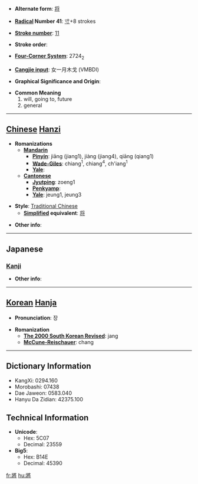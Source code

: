 * '''Alternate form''': [[将]]

* '''[[Wiktionary:Chinese radical index| Radical]] Number 41''': [[Wiktionary:Chinese radical index 寸|寸]]+8 strokes

* '''[[Wiktionary:Chinese total strokes index|Stroke number]]''': [[Wiktionary:Chinese total strokes index 11|11]]

* '''Stroke order''': 

* '''[[Wiktionary:Chinese four corner index|Four-Corner System]]''': 2724<sub>2</sub>

* '''[[Wiktionary:Chinese Cangjie index|Cangjie input]]''': 女一月木戈 (VMBDI)

* '''Graphical Significance and Origin''': 

* '''Common Meaning'''
*#will, going to, future
*# general


----

== [[Chinese]] [[Hanzi]] ==

* '''Romanizations'''
** '''[[Mandarin]]'''
*** '''[[Pinyin]]''': jiāng (jiang1), jiàng (jiang4), qiāng (qiang1)
*** '''[[Wade-Giles]]''': chiang<sup>1</sup>, chiang<sup>4</sup>, ch'iang<sup>1</sup>
*** '''[[Yale]]''': 
** '''[[Cantonese]]'''
*** '''[[Jyutping]]''': zoeng1
*** '''[[Penkyamp]]''': 
*** '''[[Yale]]''': jeung1, jeung3

* '''Style''': [[Traditional Chinese]] 
** '''[[Simplified Chinese|Simplified]] equivalent''': [[将]]

* '''Other info''': 

----

==Japanese==
===[[Kanji]]===
{{kanji|on readings=[[しょう]] (shō), [[そう]] (sō)|kun readings=[[ひきいる]] (hikiiru), [[もって]] (motte), [[はた]] (hata)}}

* '''Other info''':  

----

== [[Korean]] [[Hanja]] ==

* '''Pronunciation''': 장

* '''Romanization'''
** '''[[The 2000 South Korean Revised Romanization|The 2000 South Korean Revised]]''': jang
** '''[[McCune-Reischauer]]''': chang

----

== Dictionary Information ==

* KangXi: 0294.160
* Morobashi: 07438
* Dae Jaweon: 0583.040
* Hanyu Da Zidian: 42375.100

== Technical Information ==

* '''Unicode''':
** Hex: 5C07
** Decimal: 23559
* '''Big5''':
** Hex: B14E
** Decimal: 45390

[[fr:將]]
[[hu:將]]